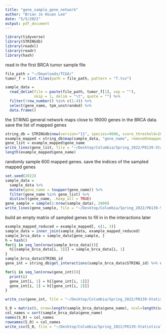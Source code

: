 ```yaml
---
title: "gene_sample_gene_network"
author: "Brian Jo Hsuan Lee"
date: "5/5/2022"
output: pdf_document
---
```


```r
library(tidyverse)
library(STRINGdb)
library(readxl)
library(readr)
library(hash)
```

read in the first BRCA tumor sample file
```r
file_path = "~/Downloads/TCGA/"
tumor_f = list.files(path = file_path, pattern = "T.tsv")

sample_data = 
  read_delim(file = paste(file_path, tumor_f[1], sep = ""), 
             skip = 1, delim = "\t", quote = "") %>% 
  filter(!row_number() %in% c(1:4)) %>% 
  select(gene_name, tpm_unstranded) %>% 
  data.frame()
```

the STRING general network maps close to 19000 genes in the BRCA data. save the list of mapped genes
```r
string_db = STRINGdb$new(version="11", species=9606, score_threshold=200, input_directory="")
example_mapped = string_db$map(sample_data, "gene_name", removeUnmappedRows = T) %>% distinct(gene_name, .keep_all = TRUE) %>% distinct(STRING_id, .keep_all = TRUE)
gene_list = example_mapped$gene_name
write_lines(gene_list, file = "~/Desktop/Columbia/Spring_2022/P8139-Statistical_Genetic_Modeling/Project/gene_list")
length(example_mapped$gene_name)
```

randomly sample 600 mapped genes. save the indices of the sampled mapped genes
```r
set.seed(2022)
sample_data =
  sample_data %>% 
  mutate(gene_name = toupper(gene_name)) %>% 
  filter(gene_name %in% gene_list) %>% 
  distinct(gene_name, .keep_all = TRUE)
gene_sample = sample(1:nrow(sample_data), 2000)
write_lines(gene_sample, file = "~/Desktop/Columbia/Spring_2022/P8139-Statistical_Genetic_Modeling/Project/gene_sample_ind")
```

build an empty matrix of sampled genes to fill in in the interactions later
```r
example_mapped_reduced = example_mapped[, c(1, 3)]
sample_data = inner_join(sample_data, example_mapped_reduced)
sample_brca_data = sample_data[gene_sample, ]
h = hash()
for(i in seq_len(nrow(sample_brca_data))){
  h[[sample_brca_data[i, 3]]] = sample_brca_data[i, 1]
}
sample_brca_data$STRING_id
gene_int = string_db$get_interactions(sample_brca_data$STRING_id) %>% distinct(.keep_all = TRUE)

for(i in seq_len(nrow(gene_int))){
  print(i)
  gene_int[i, 1] = h[[gene_int[i, 1]]] 
  gene_int[i, 2] = h[[gene_int[i, 2]]] 
}

write_csv(gene_int, file = "~/Desktop/Columbia/Spring_2022/P8139-Statistical_Genetic_Modeling/Project/gene_int")

S_0 = matrix(0, nrow=length(sample_brca_data$gene_name), ncol=length(sample_brca_data$gene_name)) %>% data.frame()
col_names = sort(sample_brca_data$gene_name)
names(S_0) = col_names
rownames(S_0) = col_names
write_csv(S_0, file = "~/Desktop/Columbia/Spring_2022/P8139-Statistical_Genetic_Modeling/Project/s0_zero_matrix")
```

